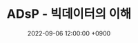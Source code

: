 ---
title: 'ADsP - 빅데이터의 이해'
date: 2022-09-06 12:00:00 +0900
tags: ['LICENSE']
draft: true
summary: '데이터 분석 준전문가 자격증 취득을 위한 학습 내용 중 Part 1, 2장 1절 빅데이터의 이해 챕터 정리 내용'
---